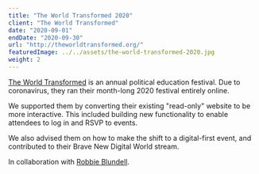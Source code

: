 ```yaml
---
title: "The World Transformed 2020"
client: "The World Transformed"
date: "2020-09-01"
endDate: "2020-09-30"
url: "http://theworldtransformed.org/"
featuredImage: ../../assets/the-world-transformed-2020.jpg
weight: 2
---
```


[The World Transformed](https://theworldtransformed.org/) is an annual political education festival. Due to coronavirus, they ran their month-long 2020 festival entirely online.

We supported them by converting their existing "read-only" website to be more interactive. This included building new functionality to enable attendees to log in and RSVP to events. 

We also advised them on how to make the shift to a digital-first event, and contributed to their Brave New Digital World stream.

In collaboration with [Robbie Blundell](http://r-b.site/).